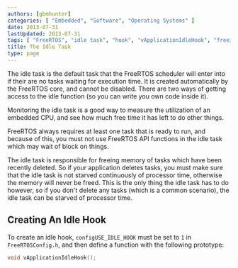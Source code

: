 ```yaml
---
authors: [gbmhunter]
categories: [ "Embedded", "Software", "Operating Systems" ]
date: 2013-07-31
lastUpdated: 2013-07-31
tags: [ "FreeRTOS", "idle task", "hook", "vApplicationIdleHook", "freeing memory" ]
title: The Idle Task
type: page
---
```


The idle task is the default task that the FreeRTOS scheduler will enter into if their are no tasks waiting for execution time. It is created automatically by the FreeRTOS core, and cannot be disabled. There are two ways of getting access to the idle function (so you can write you own code inside it).

Monitoring the idle task is a good way to measure the utilization of an embedded CPU, and see how much free time it has left to do other things.

FreeRTOS always requires at least one task that is ready to run, and because of this, you must not use FreeRTOS API functions in the idle task which may wait of block on things.

The idle task is responsible for freeing memory of tasks which have been recently deleted. So if your application deletes tasks, you must make sure that the idle task is not starved continuously of processor time, otherwise the memory will never be freed. This is the only thing the idle task has to do however, so if you don't delete any tasks (which is a common scenario), the idle task can be starved of processor time.

## Creating An Idle Hook

To create an idle hook, `configUSE_IDLE_HOOK` must be set to `1` in `FreeRTOSConfig.h`, and then define a function with the following prototype:

```c
void vApplicationIdleHook();
```